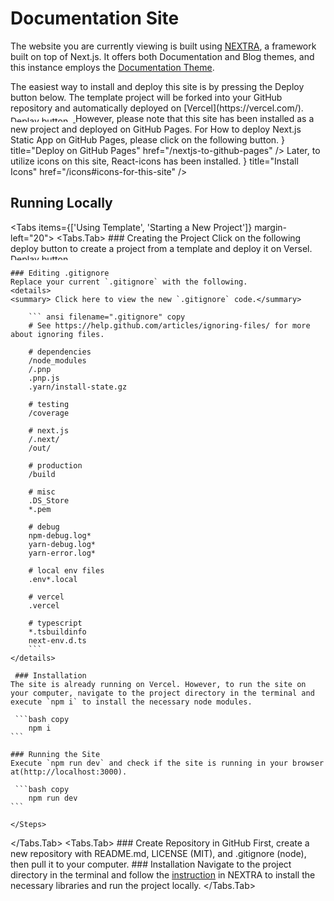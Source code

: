 
# Documentation Site

The website you are currently viewing is built using [NEXTRA](https://nextra.site/), a framework built on top of Next.js. It offers both Documentation and Blog themes, and this instance employs the [Documentation Theme](https://nextra.site/docs).

<Callout>
  The easiest way to install and deploy this site is by pressing the Deploy
  button below. The template project will be forked into your GitHub repository
  and automatically deployed on [Vercel](https://vercel.com/).
  <a href="https://vercel.com/new/clone?s=https%3A%2F%2Fgithub.com%2Fshuding%2Fnextra-docs-template&showOptionalTeamCreation=false">
    <Image
      src="https://vercel.com/button"
      alt="Deplay button"
      width="100"
      height="10"
    />
  </a>
</Callout>
However, please note that this site has been installed as a new project and deployed
on GitHub Pages. For How to deploy Next.js Static App on GitHub Pages, please click
on the following button.
<Cards>
  <Card
    icon={<FaBoxOpen size="22" />}
    title="Deploy on GitHub Pages"
    href="/nextjs-to-github-pages"
  />
</Cards>
Later, to utilize icons on this site, React-icons has been installed.
<Cards>
  <Card
    icon={<FaIcons size="20" />}
    title="Install Icons"
    href="/icons#icons-for-this-site"
  />
</Cards>

## Running Locally

<Tabs items={['Using Template', 'Starting a New Project']} margin-left="20">
  <Tabs.Tab>
    <Steps>
      ### Creating the Project
      Click on the following deploy button to create a project from a template and deploy it on Versel. 
      <a href="https://vercel.com/new/clone?s=https%3A%2F%2Fgithub.com%2Fshuding%2Fnextra-docs-template&showOptionalTeamCreation=false">
        <Image src="https://vercel.com/button" alt="Deplay button" width="100" height="10"/>
      </a>

    ### Editing .gitignore
    Replace your current `.gitignore` with the following.
    <details>
    <summary> Click here to view the new `.gitignore` code.</summary>

        ``` ansi filename=".gitignore" copy
        # See https://help.github.com/articles/ignoring-files/ for more about ignoring files.

        # dependencies
        /node_modules
        /.pnp
        .pnp.js
        .yarn/install-state.gz

        # testing
        /coverage

        # next.js
        /.next/
        /out/

        # production
        /build

        # misc
        .DS_Store
        *.pem

        # debug
        npm-debug.log*
        yarn-debug.log*
        yarn-error.log*

        # local env files
        .env*.local

        # vercel
        .vercel

        # typescript
        *.tsbuildinfo
        next-env.d.ts
        ```
    </details>

     ### Installation
    The site is already running on Vercel. However, to run the site on your computer, navigate to the project directory in the terminal and execute `npm i` to install the necessary node modules.

     ```bash copy
        npm i
    ```

    ### Running the Site
    Execute `npm run dev` and check if the site is running in your browser at(http://localhost:3000).

     ```bash copy
        npm run dev
    ```

    </Steps>

  </Tabs.Tab>
  <Tabs.Tab>
    <Steps>
    ### Create Repository in GitHub
    First, create a new repository with README.md, LICENSE (MIT), and .gitignore (node), then pull it to your computer.
    ### Installation
      Navigate to the project directory in the terminal and follow the [instruction](https://nextra.site/docs/docs-theme/start#start-as-new-project) in NEXTRA to install the necessary libraries and run the project locally.
    </Steps>
  </Tabs.Tab>
</Tabs>
